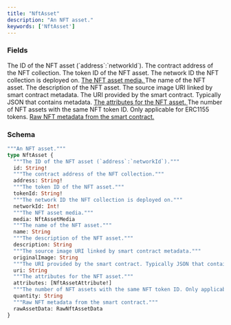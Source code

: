 ```yaml
---
title: "NftAsset"
description: "An NFT asset."
keywords: ['NftAsset']
---
```


### Fields

<ResponseField name="id" type="String!" required>
  The ID of the NFT asset (`address`:`networkId`).
</ResponseField>

<ResponseField name="address" type="String!" required>
  The contract address of the NFT collection.
</ResponseField>

<ResponseField name="tokenId" type="String!" required>
  The token ID of the NFT asset.
</ResponseField>

<ResponseField name="networkId" type="Int!" required>
  The network ID the NFT collection is deployed on.
</ResponseField>

<a href="/api-reference/types/nftassetmedia">
  <ResponseField name="media" type="NftAssetMedia">
    The NFT asset media.
  </ResponseField>
</a>

<ResponseField name="name" type="String">
  The name of the NFT asset.
</ResponseField>

<ResponseField name="description" type="String">
  The description of the NFT asset.
</ResponseField>

<ResponseField name="originalImage" type="String">
  The source image URI linked by smart contract metadata.
</ResponseField>

<ResponseField name="uri" type="String">
  The URI provided by the smart contract. Typically JSON that contains metadata.
</ResponseField>

<a href="/api-reference/types/nftassetattribute">
  <ResponseField name="attributes" type="[NftAssetAttribute!]">
    The attributes for the NFT asset.
  </ResponseField>
</a>

<ResponseField name="quantity" type="String">
  The number of NFT assets with the same NFT token ID. Only applicable for ERC1155 tokens.
</ResponseField>

<a href="/api-reference/types/rawnftassetdata">
  <ResponseField name="rawAssetData" type="RawNftAssetData">
    Raw NFT metadata from the smart contract.
  </ResponseField>
</a>

### Schema


```graphql 
"""An NFT asset."""
type NftAsset {
  """The ID of the NFT asset (`address`:`networkId`)."""
  id: String!
  """The contract address of the NFT collection."""
  address: String!
  """The token ID of the NFT asset."""
  tokenId: String!
  """The network ID the NFT collection is deployed on."""
  networkId: Int!
  """The NFT asset media."""
  media: NftAssetMedia
  """The name of the NFT asset."""
  name: String
  """The description of the NFT asset."""
  description: String
  """The source image URI linked by smart contract metadata."""
  originalImage: String
  """The URI provided by the smart contract. Typically JSON that contains metadata."""
  uri: String
  """The attributes for the NFT asset."""
  attributes: [NftAssetAttribute!]
  """The number of NFT assets with the same NFT token ID. Only applicable for ERC1155 tokens."""
  quantity: String
  """Raw NFT metadata from the smart contract."""
  rawAssetData: RawNftAssetData
}
```
